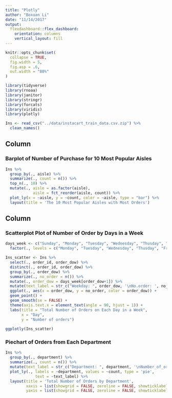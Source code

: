 ```yaml
---
title: "Plotly"
author: "Boxuan Li"
date: "11/14/2017"
output:
  flexdashboard::flex_dashboard:
    orientation: columns
    vertical_layout: fill
---
```


```r
knitr::opts_chunk$set(
  collapse = TRUE,
  fig.width = 5,
  fig.asp = .6,
  out.width = "80%"
)

library(tidyverse)
library(rnoaa)
library(janitor)
library(stringr)
library(forcats)
library(viridis)
library(plotly)
```

```r
Ins <- read_csv("../data/instacart_train_data.csv.zip") %>%
  clean_names()
```

Column {data-width=650}
-----------------------------------------------------------------------

### Barplot of Number of Purchase for 10 Most Popular Aisles

```r
Ins %>%
  group_by(., aisle) %>%
  summarize(., count = n()) %>%
  top_n(., 10) %>%
  mutate(., aisle = as.factor(aisle),
            aisle = fct_reorder(aisle, count)) %>%
  plot_ly(x = ~aisle, y = ~count, color = ~aisle, type = "bar") %>%
  layout(title = 'The 10 Most Popular Aisles with Most Orders')
```

Column {data-width=450, .tabset}
-----------------------------------------------------------------------

### Scatterplot Plot of Number of Order by Days in a Week

```r
days_week <- c("Sunday", "Monday", "Tuesday", "Wednesday", "Thusday", "Friday", "Saturday") %>%
  factor(., levels = c("Monday", "Tuesday", "Wednesday", "Thusday", "Friday", "Saturday", "Sunday"))

Ins_scatter <- Ins %>%
  select(., order_id, order_dow) %>%
  distinct(., order_id, order_dow) %>%
  group_by(., order_dow) %>%
  summarize(., no_order = n()) %>%
  mutate(., order_dow = days_week[order_dow+1]) %>%
  mutate(text_label = str_c("Weekday: ", order_dow, '\nNo.order: ', no_order)) %>% 
  ggplot(., aes(x = order_dow, y = no_order, color = order_dow)) +
  geom_point() +
  geom_smooth(se = FALSE) +
  theme(axis.text.x = element_text(angle = 90, hjust = 1)) +
  labs(title = "Total Number of Orders on Each Day in a Week",
       x = "Day",
       y = "Number of orders")
  
ggplotly(Ins_scatter)
```

### Piechart of Orders from Each Department

```r
Ins %>%
  group_by(., department) %>%
  summarize(., count = n()) %>%
  mutate(text_label = str_c("Department: ", department, '\nNumber_of_orders: ', count)) %>%
  plot_ly(., labels = ~department, values = ~count, type = 'pie',
             text = ~text_label) %>%
  layout(title = 'Total Number of Orders by Department',
         xaxis = list(showgrid = FALSE, zeroline = FALSE, showticklabels = FALSE),
         yaxis = list(showgrid = FALSE, zeroline = FALSE, showticklabels = FALSE))
```